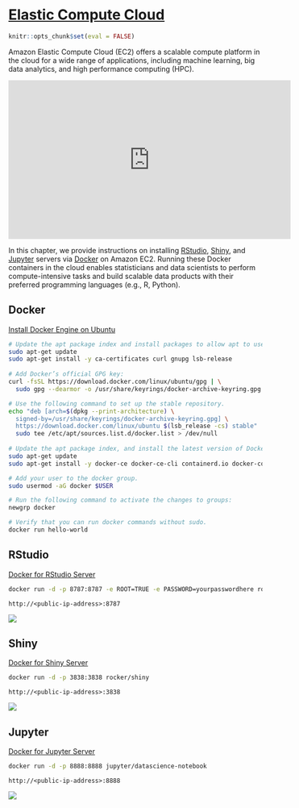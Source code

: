 # [Elastic Compute Cloud](https://aws.amazon.com/ec2/)

```r
knitr::opts_chunk$set(eval = FALSE)
```

Amazon Elastic Compute Cloud (EC2) offers a scalable compute platform in the cloud for a wide range of applications, including machine learning, big data analytics, and high performance computing (HPC).

<iframe width="560" height="315" src="https://www.youtube.com/embed/JcsxpTFQ9pU" title="YouTube video player" frameborder="0" allow="accelerometer; autoplay; clipboard-write; encrypted-media; gyroscope; picture-in-picture" allowfullscreen></iframe>

In this chapter, we provide instructions on installing [RStudio](https://www.rstudio.com/products/rstudio/), [Shiny](https://shiny.rstudio.com/), and [Jupyter](https://jupyter.org/) servers via [Docker](https://www.docker.com/) on Amazon EC2. Running these Docker containers in the cloud enables statisticians and data scientists to perform compute-intensive tasks and build scalable data products with their preferred programming languages (e.g., R, Python). 

## Docker

[Install Docker Engine on Ubuntu](https://docs.docker.com/engine/install/ubuntu/)

```bash
# Update the apt package index and install packages to allow apt to use a repository over HTTPS:
sudo apt-get update
sudo apt-get install -y ca-certificates curl gnupg lsb-release
    
# Add Docker’s official GPG key:
curl -fsSL https://download.docker.com/linux/ubuntu/gpg | \
  sudo gpg --dearmor -o /usr/share/keyrings/docker-archive-keyring.gpg

# Use the following command to set up the stable repository.
echo "deb [arch=$(dpkg --print-architecture) \
  signed-by=/usr/share/keyrings/docker-archive-keyring.gpg] \
  https://download.docker.com/linux/ubuntu $(lsb_release -cs) stable" | \
  sudo tee /etc/apt/sources.list.d/docker.list > /dev/null
  
# Update the apt package index, and install the latest version of Docker Engine, containerd, and Docker Compose.
sudo apt-get update
sudo apt-get install -y docker-ce docker-ce-cli containerd.io docker-compose-plugin

# Add your user to the docker group.
sudo usermod -aG docker $USER

# Run the following command to activate the changes to groups:
newgrp docker 

# Verify that you can run docker commands without sudo.
docker run hello-world
```

## RStudio

[Docker for RStudio Server](https://hub.docker.com/r/rocker/rstudio)

```bash
docker run -d -p 8787:8787 -e ROOT=TRUE -e PASSWORD=yourpasswordhere rocker/rstudio
```

`http://<public-ip-address>:8787`

![](images/rstudio.PNG)

## Shiny

[Docker for Shiny Server](https://hub.docker.com/r/rocker/shiny)

```bash
docker run -d -p 3838:3838 rocker/shiny
```

`http://<public-ip-address>:3838`

![](images/shiny.PNG)

## Jupyter

[Docker for Jupyter Server](https://hub.docker.com/r/jupyter/datascience-notebook)

```bash
docker run -d -p 8888:8888 jupyter/datascience-notebook
```

`http://<public-ip-address>:8888`

![](images/jupyter.PNG)

